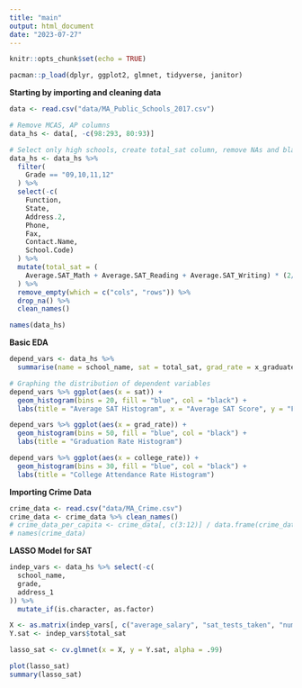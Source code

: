 ```yaml
---
title: "main"
output: html_document
date: "2023-07-27"
---
```


```r
knitr::opts_chunk$set(echo = TRUE)

pacman::p_load(dplyr, ggplot2, glmnet, tidyverse, janitor)
```

**Starting by importing and cleaning data**

```r
data <- read.csv("data/MA_Public_Schools_2017.csv")

# Remove MCAS, AP columns
data_hs <- data[, -c(98:293, 80:93)]

# Select only high schools, create total_sat column, remove NAs and blank vals, clean column names
data_hs <- data_hs %>% 
  filter(
    Grade == "09,10,11,12"
  ) %>% 
  select(-c(
    Function, 
    State, 
    Address.2, 
    Phone, 
    Fax, 
    Contact.Name, 
    School.Code)
  ) %>%
  mutate(total_sat = (
    Average.SAT_Math + Average.SAT_Reading + Average.SAT_Writing) * (2/3)
  ) %>% 
  remove_empty(which = c("cols", "rows")) %>% 
  drop_na() %>%
  clean_names()

names(data_hs)
```

**Basic EDA**

```r
depend_vars <- data_hs %>% 
  summarise(name = school_name, sat = total_sat, grad_rate = x_graduated, college_rate = x_attending_college)

# Graphing the distribution of dependent variables
depend_vars %>% ggplot(aes(x = sat)) + 
  geom_histogram(bins = 20, fill = "blue", col = "black") + 
  labs(title = "Average SAT Histogram", x = "Average SAT Score", y = "Frequency")

depend_vars %>% ggplot(aes(x = grad_rate)) + 
  geom_histogram(bins = 50, fill = "blue", col = "black") + 
  labs(title = "Graduation Rate Histogram")

depend_vars %>% ggplot(aes(x = college_rate)) + 
  geom_histogram(bins = 30, fill = "blue", col = "black") + 
  labs(title = "College Attendance Rate Histogram")
```

**Importing Crime Data**

```r
crime_data <- read.csv("data/MA_Crime.csv")
crime_data <- crime_data %>% clean_names()
# crime_data_per_capita <- crime_data[, c(3:12)] / data.frame(crime_data$population
# names(crime_data)
```

**LASSO Model for SAT**

```r
indep_vars <- data_hs %>% select(-c(
  school_name,
  grade,
  address_1
)) %>% 
  mutate_if(is.character, as.factor)

X <- as.matrix(indep_vars[, c("average_salary", "sat_tests_taken", "number_of_students")])
Y.sat <- indep_vars$total_sat

lasso_sat <- cv.glmnet(x = X, y = Y.sat, alpha = .99)

plot(lasso_sat)
summary(lasso_sat)
```
